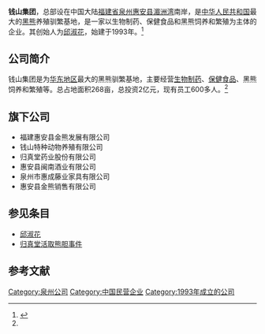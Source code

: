 '''钱山集团'''，总部设在中国大陆[[福建省|福建省]][[泉州|泉州]][[惠安县|惠安县]][[湄洲湾|湄洲湾]]南岸，是[[中华人民共和国|中华人民共和国]]最大的[[熊科|黑熊]]养殖驯繁基地，是一家以生物制药、保健食品和黑熊饲养和繁殖为主体的企业。其创始人为[[邱淑花|邱淑花]]，始建于1993年。<ref name="rmwsb">{{cite web|url=http://unn.people.com.cn/GB/8362310.html|title=自强不息的巾帼英雄：福建钱山集团总经理邱淑花|accessdate=2012-02-19|date=2008-11-18|work=人民网|archive-date=2016-03-04|archive-url=https://web.archive.org/web/20160304120002/http://unn.people.com.cn/GB/8362310.html|dead-url=no}}</ref>

== 公司简介 ==
钱山集团是为[[华东地区|华东地区]]最大的黑熊驯繁基地，主要经营[[生物制药|生物制药]]、[[保健食品|保健食品]]、黑熊饲养和繁殖等。总占地面积268亩，总投资2亿元，现有员工600多人。<ref name=" rmwsb"  />

== 旗下公司 ==
*福建惠安县金熊发展有限公司
*钱山特种动物养殖有限公司
*归真堂药业股份有限公司
*惠安县闽南酒业有限公司
*泉州市惠成藤业家具有限公司
*惠安县金熊销售有限公司

== 参见条目 ==
*[[邱淑花|邱淑花]]
*[[归真堂活取熊胆事件|归真堂活取熊胆事件]]

==参考文献==
<div class="references-small">
<references></references>
</div>

{{中国公司小作品}}
{{DEFAULTSORT:Qian钱}}
[[Category:泉州公司|Category:泉州公司]]
[[Category:中国民营企业|Category:中国民营企业]]
[[Category:1993年成立的公司|Category:1993年成立的公司]]